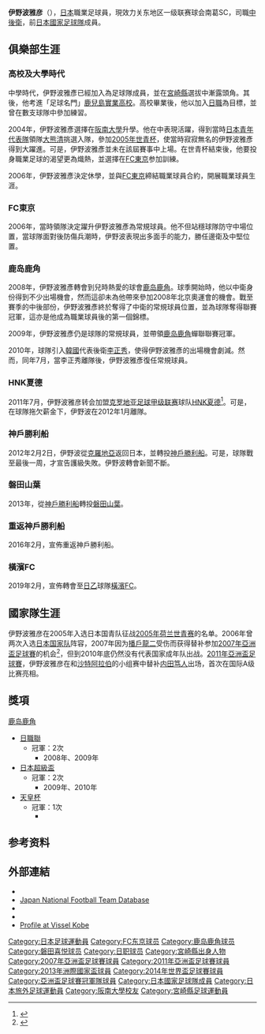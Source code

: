 {{noteTA
|G1=Football
|G2=JLeague
|1=zh-hans:哈伊杜克;zh-hk:夏德;zh-tw:哈伊杜克;
}}
{{Infobox football biography
|name     =伊野波雅彥
|image = Masahiko Inoha 2007.jpg
|image_size = 
|birth_date={{birth date and age|1985|8|28|df=y}}
| birth_place = {{JPN}}[[宮崎縣|宮崎縣]][[宮崎市|宮崎市]]
|height=183cm<ref>{{cite web|title=National Team Squad|url=http://www.jfa.or.jp/eng/national_team/squad/|work=jfa.or.jp|publisher=[[Japan_Football_Association|Japan Football Association]]|accessdate=15 January 2014|archive-date=2018-09-26|archive-url=https://web.archive.org/web/20180926124057/http://www.jfa.or.jp/eng/national_team/squad/|dead-url=yes}}</ref>
|currentclub= 南葛SC
|clubnumber=
|position=[[後衛_(足球)#中後衛|中後衛]]
|youthyears1=2001–2003 
|youthclubs1=[[鹿兒島實業高等學校|鹿兒島實業高等學校]]
|youthyears2=2004–2005 
|youthclubs2=[[阪南大學|阪南大學]]
|years1=2006–2007 
|clubs1=[[FC東京|FC東京]] 
|caps1=48 
|goals1=1
|years2=2008–2011 
|clubs2=[[鹿島鹿角|鹿島鹿角]] 
|caps2=89 
|goals2=2
|years3=2011–2012 
|clubs3= [[夏德施普列特足球會|夏德]] |caps3=15 
|goals3=1
|years4=2012 
|clubs4=[[神戶勝利船|神戶勝利船]] 
|caps4=29 
|goals4=0
|years5=2013–2015 
|clubs5=[[磐田山葉|磐田山葉]] 
|caps5= 82 
|goals5= 3
|years6=2016–2018 
|clubs6=[[神戶勝利船|神戶勝利船]] 
|caps6=52 
|goals6=0
|years7=2019–2021
|clubs7=[[橫濱FC|橫濱FC]] 
|caps7=66
|goals7=0
|years8=2022–
|clubs8= 南葛SC
|caps8=0
|goals8=0
|nationalyears1=2006–2007 
|nationalteam1=[[日本23歲以下國家足球隊|日本U-23]] 
|nationalcaps1= 
|nationalgoals1=
|nationalyears2=2011–2014 
|nationalteam2=[[日本國家足球隊|日本]] |nationalcaps2=21 
|nationalgoals2=1
| club-update= 2022年3月1日
| ntupdate = 2014年5月27日
}}
{{japanese|japanese=伊野波 雅彦|kana=いのは まさひこ|romaji=Inoha Masahiko}}
'''伊野波雅彦'''（{{bd|1985年|8月28日|catidx=Inoha, Masahiko}}），[[日本|日本]]職業足球員，現效力关东地区一级联赛球会南葛SC，司職[[後衛_(足球)#中後衛|中後衛]]，前[[日本國家足球隊|日本國家足球隊]]成員。

== 俱樂部生涯 ==
=== 高校及大學時代 ===
中學時代，伊野波雅彥已經加入為{{link-ja|生目台中學|宮崎市立生目台中学校}}足球隊成員，並在[[宮崎縣|宮崎縣]]選拔中漸露頭角。其後，他考進「足球名門」[[鹿兒島實業高校|鹿兒島實業高校]]。高校畢業後，他以加入[[日職|日職]]為目標，並曾在數支球隊中參加練習。

2004年，伊野波雅彥選擇在[[阪南大學|阪南大學]]升學。他在{{link-ja|關西大學生聯賽|関西学生サッカーリーグ}}中表現活躍，得到當時[[日本國家足球隊|日本青年代表隊]]領隊[[大熊清|大熊清]]挑選入隊，參加[[2005年國際足協世界青年錦標賽|2005年世青杯]]，使當時寂寂無名的伊野波雅彥得到大躍進。可是，伊野波雅彥並未在該屆賽事中上場。在世青杯結束後，他要投身職業足球的渴望更為熾熱，並選擇在[[FC東京|FC東京]]参加訓練。

2006年，伊野波雅彥決定休學，並與[[FC東京|FC東京]]締結職業球員合約，開展職業球員生涯。

=== FC東京 ===
2006年，當時領隊{{link-ja|亚历山大·加路|アレッシャンドレ・タデウ・ガーロ|加路}}決定躍升伊野波雅彥為常規球員。他不但站穩球隊防守中場位置，當球隊面對後防傷兵潮時，伊野波表現出多面手的能力，勝任邊衛及中堅位置。
=== 鹿岛鹿角 ===
2008年，伊野波雅彥轉會到兒時熱愛的球會[[鹿岛鹿角|鹿岛鹿角]]。球季開始時，他以中衛身份得到不少出場機會，然而這卻未為他帶來參加2008年北京奧運會的機會。戰至賽季的中後部份，伊野波雅彥終於奪得了中衛的常規球員位置，並為球隊奪得聯賽冠軍，這亦是他成為職業球員後的第一個錦標。

2009年，伊野波雅彥仍是球隊的常規球員，並帶領[[鹿岛鹿角|鹿岛鹿角]]蟬聯聯賽冠軍。

2010年，球隊引入[[韓國國家足球隊|韓國]]代表後衛[[李正秀|李正秀]]，使得伊野波雅彥的出場機會劇減。然而，同年7月，當李正秀離隊後，伊野波雅彥復任常規球員。
=== HNK夏德 ===
2011年7月，伊野波雅彦转会加盟[[克罗地亚足球甲级联赛|克罗地亚足球甲级联赛]]球队[[哈伊杜克足球俱乐部|HNK夏德]]<ref>{{Cite web|date=2011-07-07|url=http://www.47news.jp/CN/201107/CN2011070701001186.html|title=伊野波がクロアチア移籍で会見　「早く次のレベルに」|publisher=共同通信|accessdate=2011-07-15|deadurl=yes|archiveurl=https://web.archive.org/web/20110715055817/http://www.47news.jp/CN/201107/CN2011070701001186.html|archivedate=2011-07-15}}</ref>。可是，在球隊拖欠薪金下，伊野波在2012年1月離隊。
=== 神戶勝利船 ===
2012年2月2日，伊野波從[[克罗地亚足球甲级联赛|克羅地亞]]返回日本，並轉投[[神戶勝利船|神戶勝利船]]。可是，球隊戰至最後一周，才宣告護級失敗。伊野波轉會新聞不斷。
=== 磐田山葉 ===
2013年，從[[神戶勝利船|神戶勝利船]]轉投[[磐田山葉|磐田山葉]]。

===重返神戶勝利船===
2016年2月，宣佈重返神戶勝利船。

===橫濱FC===
2019年2月，宣佈轉會至[[日乙|日乙]]球隊[[橫濱FC|橫濱FC]]。

== 國家隊生涯 ==
伊野波雅彦在2005年入选日本国青队征战[[2005年世界青年足球錦標賽|2005年荷兰世青赛]]的名单。2006年曾两次入选[[日本国家足球队|日本国家队]]阵容，2007年因为[[播戶龍二|播戶龍二]]受伤而获得替补参加[[2007年亞洲盃足球賽|2007年亞洲盃足球賽]]的机会<ref>{{Cite web |url=http://sports.sohu.com/20070704/n250907198.shtml |title=日本队出征前折损一锋将 22岁国奥中场临时顶替 |access-date=2010-12-26 |archive-date=2019-09-16 |archive-url=https://web.archive.org/web/20190916184333/http://sports.sohu.com/20070704/n250907198.shtml }}</ref>，但到2010年底仍然没有代表国家成年队出战。[[2011年亞洲盃足球賽|2011年亞洲盃足球賽]]，伊野波雅彦在和[[沙特阿拉伯国家足球队|沙特阿拉伯]]的小组赛中替补[[内田笃人|内田笃人]]出场，首次在国际A级比赛亮相。

== 獎項 ==
;[[鹿岛鹿角|鹿岛鹿角]]
*[[日本職業足球甲級聯賽|日職聯]]
** 冠軍：2次
*** 2008年、2009年
* [[日本超級盃|日本超級盃]]
** 冠軍：2次
*** 2009年、2010年
*[[天皇杯|天皇杯]]
** 冠軍：1次
*** {{link-ja|第89届天皇杯全日本足球锦标赛|第89回天皇杯全日本サッカー選手権大会|2009年}}

==参考资料==
{{reflist}}

==外部連結==
*{{FIFA player|233497}}
* [http://www.jfootball-db.com/en/players/inoha_masahiko.html Japan National Football Team Database] {{Wayback|url=http://www.jfootball-db.com/en/players/inoha_masahiko.html |date=20190327135517 }}
* {{J.League player}}
* {{Soccerway}}
* [https://www.vissel-kobe.co.jp/profile/?mode=detail&id=119 Profile at Vissel Kobe] {{Wayback|url=https://www.vissel-kobe.co.jp/profile/?mode=detail&id=119 |date=20180612142908 }}

{{磐田山葉職球員}}
{{Navboxes
|title = 日本代表 - 出場大会
|titlestyle =background:#00D; color:#FFF;
|list1=	
<span></span>
{{2005年世界青年錦標賽日本参赛名单}}
{{2007年亚洲杯足球赛日本参赛名单}}
{{2011年亚洲杯足球赛日本参赛名单}}
{{2013年洲際國家盃日本參賽名單}}
{{2014年世界盃足球賽日本參賽名單}}
}}

[[Category:日本足球運動員|Category:日本足球運動員]]
[[Category:FC东京球员|Category:FC东京球员]]
[[Category:鹿岛鹿角球员|Category:鹿岛鹿角球员]]
[[Category:磐田喜悦球员|Category:磐田喜悦球员]]
[[Category:日职球员|Category:日职球员]]
[[Category:宮崎縣出身人物|Category:宮崎縣出身人物]]
[[Category:2007年亞洲盃足球賽球員|Category:2007年亞洲盃足球賽球員]]
[[Category:2011年亞洲盃足球賽球員|Category:2011年亞洲盃足球賽球員]]
[[Category:2013年洲際國家盃球員|Category:2013年洲際國家盃球員]]
[[Category:2014年世界盃足球賽球員|Category:2014年世界盃足球賽球員]]
[[Category:亞洲盃足球賽冠軍隊球員|Category:亞洲盃足球賽冠軍隊球員]]
[[Category:日本國家足球隊成員|Category:日本國家足球隊成員]]
[[Category:日本旅外足球運動員|Category:日本旅外足球運動員]]
[[Category:阪南大學校友|Category:阪南大學校友]]
[[Category:宮崎縣足球運動員|Category:宮崎縣足球運動員]]